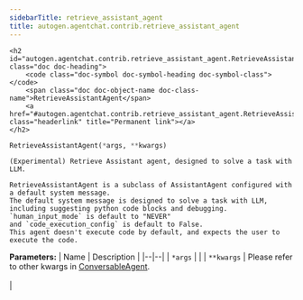 ```yaml
---
sidebarTitle: retrieve_assistant_agent
title: autogen.agentchat.contrib.retrieve_assistant_agent
---
```


    <h2 id="autogen.agentchat.contrib.retrieve_assistant_agent.RetrieveAssistantAgent" class="doc doc-heading">
        <code class="doc-symbol doc-symbol-heading doc-symbol-class"></code>
        <span class="doc doc-object-name doc-class-name">RetrieveAssistantAgent</span>
        <a href="#autogen.agentchat.contrib.retrieve_assistant_agent.RetrieveAssistantAgent" class="headerlink" title="Permanent link"></a>
    </h2>

```python
RetrieveAssistantAgent(*args, **kwargs)
```

    (Experimental) Retrieve Assistant agent, designed to solve a task with LLM.
    
    RetrieveAssistantAgent is a subclass of AssistantAgent configured with a default system message.
    The default system message is designed to solve a task with LLM,
    including suggesting python code blocks and debugging.
    `human_input_mode` is default to "NEVER"
    and `code_execution_config` is default to False.
    This agent doesn't execute code by default, and expects the user to execute the code.

<b>Parameters:</b>
| Name | Description |
|--|--|
| `*args` |  |
| `**kwargs` | Please refer to other kwargs in [ConversableAgent](conversable_agent#init).<br/><br/> |
